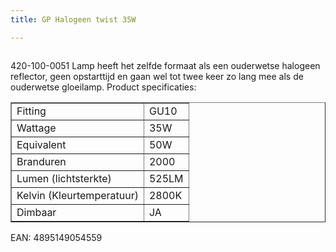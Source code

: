 ```yaml
---
title: GP Halogeen twist 35W

---
```



<Image src={imageProduct} width={imageProduct.width} alt="" />


420-100-0051
Lamp heeft het zelfde formaat als een ouderwetse halogeen reflector,
geen opstarttijd en gaan wel tot twee keer zo lang mee als de ouderwetse gloeilamp.
Product specificaties:
<table class="tabelproduct" border="1">
<tbody>
<tr>
<td>Fitting</td>
<td>GU10</td>
</tr>
<tr>
<td>Wattage</td>
<td>35W</td>
</tr>
<tr>
<td>Equivalent</td>
<td>50W</td>
</tr>
<tr>
<td>Branduren</td>
<td>2000</td>
</tr>
<tr>
<td>Lumen (lichtsterkte)</td>
<td>525LM</td>
</tr>
<tr>
<td>Kelvin (Kleurtemperatuur)</td>
<td>2800K</td>
</tr>
<tr>
<td>Dimbaar</td>
<td>JA</td>
</tr>
</tbody>
</table>
EAN: 4895149054559

